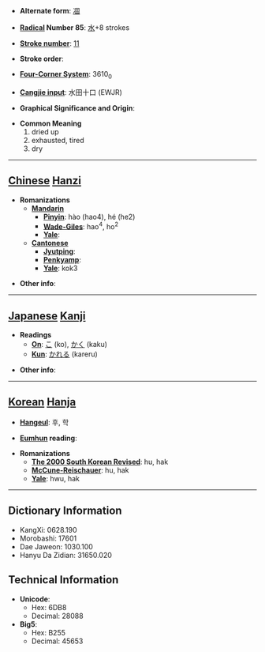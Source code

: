 * '''Alternate form''': [[凅]]

* '''[[Wiktionary:Chinese radical index| Radical]] Number 85''': [[Wiktionary:Chinese radical index 水|水]]+8 strokes

* '''[[Wiktionary:Chinese total strokes index|Stroke number]]''': [[Wiktionary:Chinese total strokes index 11|11]]

* '''Stroke order''': 

* '''[[Wiktionary:Chinese four corner index|Four-Corner System]]''': 3610<sub>0</sub>

* '''[[Wiktionary:Chinese Cangjie index|Cangjie input]]''': 水田十口 (EWJR)

* '''Graphical Significance and Origin''': 

* '''Common Meaning'''
*#dried up
*# exhausted, tired
*# dry


----

== [[Chinese]] [[Hanzi]] ==

* '''Romanizations'''
** '''[[Mandarin]]'''
*** '''[[Pinyin]]''': hào (hao4), hé (he2)
*** '''[[Wade-Giles]]''': hao<sup>4</sup>, ho<sup>2</sup>
*** '''[[Yale]]''': 
** '''[[Cantonese]]'''
*** '''[[Jyutping]]''':
*** '''[[Penkyamp]]''': 
*** '''[[Yale]]''': kok3

* '''Other info''': 

----

== [[Japanese]] [[Kanji]] ==

* '''Readings'''
** '''[[On]]''': [[こ]] (ko), [[かく]] (kaku)
** '''[[Kun]]''': [[かれる]] (kareru)

* '''Other info''':  

----

== [[Korean]] [[Hanja]] ==

* '''[[Hangeul]]''': 후, 학

* '''[[Eumhun]] reading''': 

* '''Romanizations'''
** '''[[The 2000 South Korean Revised Romanization|The 2000 South Korean Revised]]''': hu, hak
** '''[[McCune-Reischauer]]''': hu, hak
** '''[[Yale]]''': hwu, hak

----

== Dictionary Information ==

* KangXi: 0628.190
* Morobashi: 17601
* Dae Jaweon: 1030.100
* Hanyu Da Zidian: 31650.020

== Technical Information ==

* '''Unicode''':
** Hex: 6DB8
** Decimal: 28088
* '''Big5''':
** Hex: B255
** Decimal: 45653